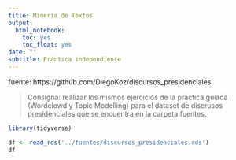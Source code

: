 ```yaml
---
title: Minería de Textos
output:
  html_notebook:
    toc: yes
    toc_float: yes
date: ""
subtitle: Práctica independiente
---
```



fuente: https://github.com/DiegoKoz/discursos_presidenciales 


> Consigna: realizar los mismos ejercicios de la práctica guiada (Wordclowd y Topic Modelling) para el dataset de discrusos presidenciales que se encuentra en la carpeta fuentes.

```r
library(tidyverse)
```


```r
df <- read_rds('../fuentes/discursos_presidenciales.rds')
df
```

